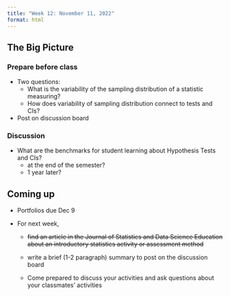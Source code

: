 ```yaml
---
title: "Week 12: November 11, 2022"
format: html
---
```


## The Big Picture
### Prepare before class

- Two questions:
    - What is the variability of the sampling distribution of a statistic measuring?
    - How does variability of sampling distribution connect to tests and CIs?
- Post on discussion board


### Discussion 
- What are the benchmarks for student learning about Hypothesis Tests and CIs?
    - at the end of the semester?
    - 1 year later?

## Coming up

- Portfolios due Dec 9

- For next week, 
    - ~~find an article in the Journal of Statistics and Data Science Education about an introductory statistics activity or assessment method~~ 
    - write a brief (1-2 paragraph) summary to post on the discussion board
    
    - Come prepared to discuss your activities and ask questions about your classmates' activities
